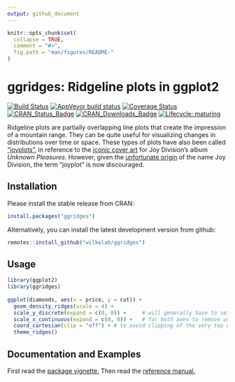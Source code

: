 ```yaml
---
output: github_document
---
```


<!-- README.md is generated from README.Rmd. Please edit that file -->

```r
knitr::opts_chunk$set(
  collapse = TRUE,
  comment = "#>",
  fig.path = "man/figures/README-"
)
```

# ggridges: Ridgeline plots in ggplot2

<!-- badges: start -->
[![Build Status](https://travis-ci.org/wilkelab/ggridges.svg?branch=master)](https://travis-ci.org/wilkelab/ggridges)
[![AppVeyor build status](https://ci.appveyor.com/api/projects/status/github/wilkelab/ggridges?branch=master&svg=true)](https://ci.appveyor.com/project/clauswilke/ggridges)
[![Coverage Status](https://img.shields.io/codecov/c/github/wilkelab/ggridges/master.svg)](https://codecov.io/github/wilkelab/ggridges?branch=master)
[![CRAN_Status_Badge](http://www.r-pkg.org/badges/version/ggridges)](https://CRAN.R-project.org/package=ggridges)
[![CRAN_Downloads_Badge](http://cranlogs.r-pkg.org/badges/ggridges)](http://cranlogs.r-pkg.org/downloads/total/last-month/ggridges)
[![Lifecycle: maturing](https://img.shields.io/badge/lifecycle-maturing-blue.svg)](https://www.tidyverse.org/lifecycle/#maturing)
<!-- badges: end -->

Ridgeline plots are partially overlapping line plots that create the impression of a mountain range. They can be quite useful for visualizing changes in distributions over time or space. These types of plots have also been called ["joyplots"](
https://twitter.com/JennyBryan/status/856674638981550080), in reference to the [iconic cover art](https://blogs.scientificamerican.com/sa-visual/pop-culture-pulsar-origin-story-of-joy-division-s-unknown-pleasures-album-cover-video/) for Joy Division's album _Unknown Pleasures_. However, given the [unfortunate origin](https://en.wikipedia.org/wiki/House_of_Dolls) of the name Joy Division, the term "joyplot" is now discouraged.

## Installation

Please install the stable release from CRAN:

```r
install.packages("ggridges")
```

Alternatively, you can install the latest development version from github:

```r
remotes::install_github("wilkelab/ggridges")
```

## Usage

```r
library(ggplot2)
library(ggridges)
    
ggplot(diamonds, aes(x = price, y = cut)) +
  geom_density_ridges(scale = 4) + 
  scale_y_discrete(expand = c(0, 0)) +     # will generally have to set the `expand` option
  scale_x_continuous(expand = c(0, 0)) +   # for both axes to remove unneeded padding
  coord_cartesian(clip = "off") + # to avoid clipping of the very top of the top ridgeline
  theme_ridges()
```

## Documentation and Examples

First read the [package vignette.](https://wilkelab.org/ggridges/articles/introduction.html) Then read the [reference manual.](https://wilkelab.org/ggridges/reference/index.html)
